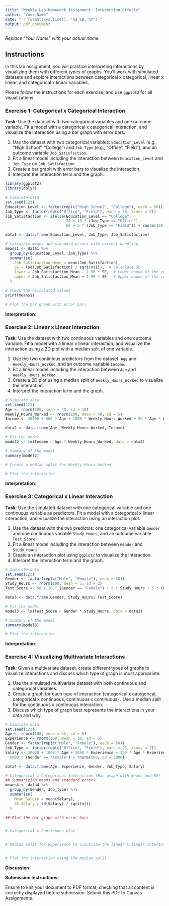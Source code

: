 ```yaml
---
title: "Weekly Lab Homework Assignment: Interaction Effects"
author: "Your Name"
date: "`r format(Sys.time(), '%d %B, %Y')`"
output: pdf_document
---
```


*Replace "Your Name" with your actual name.*

## Instructions

In this lab assignment, you will practice interpreting interactions by visualizing them with different types of graphs. You'll work with simulated datasets and explore interactions between categorical x categorical, linear x linear, and categorical x linear variables.

Please follow the instructions for each exercise, and use `ggplot2` for all visualizations.

### Exercise 1: Categorical x Categorical Interaction

**Task**: Use the dataset with two categorical variables and one outcome variable. Fit a model with a categorical x categorical interaction, and visualize the interaction using a bar graph with error bars.

1.  Use the dataset with two categorical variables: `Education_Level` (e.g., "High School", "College") and `Job_Type` (e.g., "Office", "Field"), and an outcome variable `Job_Satisfaction`.
2.  Fit a linear model including the interaction between `Education_Level` and `Job_Type` on `Job_Satisfaction`.
3.  Create a bar graph with error bars to visualize the interaction.
4.  Interpret the interaction term and the graph.

```r
library(ggplot2)
library(dplyr)

# Simulate data
set.seed(123)
Education_Level <- factor(rep(c("High School", "College"), each = 50))
Job_Type <- factor(rep(c("Office", "Field"), each = 25, times = 2))
Job_Satisfaction <- ifelse(Education_Level == "College", 
                           70 + 10 * (Job_Type == "Office"), 
                           60 + 5 * (Job_Type == "Field")) + rnorm(100, sd = 5)

data1 <- data.frame(Education_Level, Job_Type, Job_Satisfaction)

# Calculate means and standard errors with correct handling
means1 <- data1 %>%
  group_by(Education_Level, Job_Type) %>%
  summarise(
    Job_Satisfaction_Mean = mean(Job_Satisfaction),
    SE = (sd(Job_Satisfaction) / sqrt(n())),  # Calculate SE 
    lower = Job_Satisfaction_Mean - 1.96 * SE,  # Lower bound of the confidence interval
    upper = Job_Satisfaction_Mean + 1.96 * SE   # Upper bound of the confidence interval
  )

# Check the calculated values
print(means1)

# Plot the bar graph with error bars


```

**Interpretation**:

### Exercise 2: Linear x Linear Interaction

**Task**: Use the dataset with two continuous variables and one outcome variable. Fit a model with a linear x linear interaction, and visualize the interaction using a 2D plot with a median split of one variable.

1.  Use the two continious predictors from the dataset: `Age` and `Weekly_Hours_Worked`, and an outcome variable `Income`.
2.  Fit a linear model including the interaction between `Age` and `Weekly_Hours_Worked`.
3.  Create a 2D plot using a median split of `Weekly_Hours_Worked` to visualize the interaction.
4.  Interpret the interaction term and the graph.

```r
# Simulate data
set.seed(123)
Age <- rnorm(100, mean = 40, sd = 10)
Weekly_Hours_Worked <- rnorm(100, mean = 40, sd = 5)
Income <- 30000 + 500 * Age + 1000 * Weekly_Hours_Worked + 50 * Age * Weekly_Hours_Worked + rnorm(100, sd = 5000)

data2 <- data.frame(Age, Weekly_Hours_Worked, Income)

# Fit the model
model2 <- lm(Income ~ Age * Weekly_Hours_Worked, data = data2)

# Summary of the model
summary(model2)

# Create a median split for Weekly_Hours_Worked

# Plot the interaction

```

**Interpretation**:

### Exercise 3: Categorical x Linear Interaction

**Task**: Use the simulated dataset with one categorical variable and one continuous variable as predictors. Fit a model with a categorical x linear interaction, and visualize the interaction using an interaction plot.

1.  Use the dataset with the two predictos: one categorical variable `Gender` and one continuous variable `Study_Hours`, and an outcome variable `Test_Score`.
2.  Fit a linear model including the interaction between `Gender` and `Study_Hours`.
3.  Create an interaction plot using `ggplot2` to visualize the interaction.
4.  Interpret the interaction term and the graph.

```r
# Simulate data
set.seed(123)
Gender <- factor(rep(c("Male", "Female"), each = 50))
Study_Hours <- rnorm(100, mean = 5, sd = 2)
Test_Score <- 60 + 10 * (Gender == "Female") + 5 * Study_Hours + 5 * (Gender == "Female") * Study_Hours + rnorm(100, sd = 5)

data3 <- data.frame(Gender, Study_Hours, Test_Score)

# Fit the model
model3 <- lm(Test_Score ~ Gender * Study_Hours, data = data3)

# Summary of the model
summary(model3)

# Plot the interaction

```

**Interpretation**:

### Exercise 4: Visualizing Multivariate Interactions

**Task**: Given a multivariate dataset, create different types of graphs to visualize interactions and discuss which type of graph is most appropriate.

1.  Use the simulated multivariate dataset with both continuous and categorical variables.
2.  Create a graph for each type of interaction (categorical x categorical, categorical x continuous, continuous x continuous) . Use a median split for the continuous x continuous interaction.
3.  Discuss which type of graph best represents the interactions in your data and why.

```r
# Simulate data
set.seed(123)
Age <- rnorm(100, mean = 35, sd = 8)
Experience <- rnorm(100, mean = 10, sd = 5)
Gender <- factor(rep(c("Male", "Female"), each = 50))
Job_Type <- factor(rep(c("Office", "Field"), each = 25, times = 2))
Salary <- 30000 + 1000 * Age + 2000 * Experience + 150 * Age * Experience + 
  5000 * (Gender == "Female") + rnorm(100, sd = 5000)

data4 <- data.frame(Age, Experience, Gender, Job_Type, Salary)

# Categorical x Categorical Interaction (Bar graph with means and SE)
## Summarizing means and standard errors
means4 <- data4 %>%
  group_by(Gender, Job_Type) %>%
  summarise(
    Mean_Salary = mean(Salary),
    SE_Salary = sd(Salary) / sqrt(n())
  )

## Plot the bar graph with error bars


# Categorical x Continuous plot


# Median split for Experience to visualize the linear x linear interaction


# Plot the interaction using the median split

```

**Discussion**:

**Submission Instructions:**

Ensure to knit your document to PDF format, checking that all content is correctly displayed before submission. Submit this PDF to Canvas Assignments.
